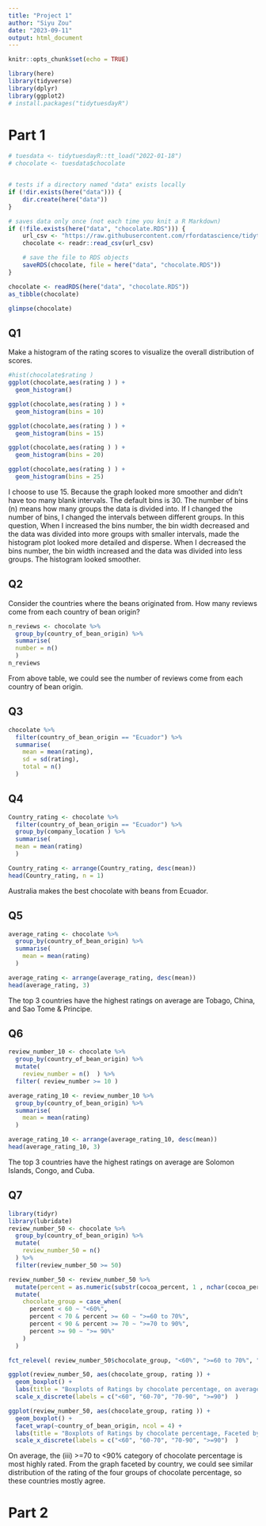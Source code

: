 ```yaml
---
title: "Project 1"
author: "Siyu Zou"
date: "2023-09-11"
output: html_document
---
```


```r
knitr::opts_chunk$set(echo = TRUE)

library(here)
library(tidyverse)
library(dplyr)
library(ggplot2)
# install.packages("tidytuesdayR")

```

# Part 1
```r
# tuesdata <- tidytuesdayR::tt_load("2022-01-18")
# chocolate <- tuesdata$chocolate


# tests if a directory named "data" exists locally
if (!dir.exists(here("data"))) {
    dir.create(here("data"))
}

# saves data only once (not each time you knit a R Markdown)
if (!file.exists(here("data", "chocolate.RDS"))) {
    url_csv <- "https://raw.githubusercontent.com/rfordatascience/tidytuesday/master/data/2022/2022-01-18/chocolate.csv"
    chocolate <- readr::read_csv(url_csv)

    # save the file to RDS objects
    saveRDS(chocolate, file = here("data", "chocolate.RDS"))
}

chocolate <- readRDS(here("data", "chocolate.RDS"))
as_tibble(chocolate)

glimpse(chocolate)
```


## Q1
Make a histogram of the rating scores to visualize the overall distribution of scores. 
```r
#hist(chocolate$rating )
ggplot(chocolate,aes(rating ) ) +
  geom_histogram()

ggplot(chocolate,aes(rating ) ) +
  geom_histogram(bins = 10)

ggplot(chocolate,aes(rating ) ) +
  geom_histogram(bins = 15)

ggplot(chocolate,aes(rating ) ) +
  geom_histogram(bins = 20)

ggplot(chocolate,aes(rating ) ) +
  geom_histogram(bins = 25)

```
I choose to use 15. Because the graph looked more smoother and didn't have too many blank intervals. 
The default bins is 30. The number of bins (n) means how many groups the data is divided into. If I changed the number of bins, I changed the intervals between different groups. In this question, When I increased the bins number, the bin width decreased and the data was divided into more groups with smaller intervals, made the histogram plot looked more detailed and disperse. When I decreased the bins number, the bin width increased and the data was divided into less groups. The histogram looked smoother. 

## Q2
Consider the countries where the beans originated from. How many reviews come from each country of bean origin?
```r
n_reviews <- chocolate %>%
  group_by(country_of_bean_origin) %>%
  summarise(
  number = n()
  )
n_reviews
```
From above table, we could see the number of reviews come from each country of bean origin.


## Q3
```r
chocolate %>%
  filter(country_of_bean_origin == "Ecuador") %>%
  summarise(
    mean = mean(rating),
    sd = sd(rating),
    total = n()
  )

```

## Q4
```r
Country_rating <- chocolate %>%
  filter(country_of_bean_origin == "Ecuador") %>%
  group_by(company_location ) %>%
  summarise(
  mean = mean(rating)
  )  

Country_rating <- arrange(Country_rating, desc(mean))
head(Country_rating, n = 1)
```
Australia makes the best chocolate with beans from Ecuador.


## Q5
```r
average_rating <- chocolate %>%
  group_by(country_of_bean_origin) %>%
  summarise(
    mean = mean(rating)
  )

average_rating <- arrange(average_rating, desc(mean))
head(average_rating, 3)
```
The top 3 countries have the highest ratings on average are Tobago, China, and Sao Tome & Principe.


## Q6
```r
review_number_10 <- chocolate %>%
  group_by(country_of_bean_origin) %>%
  mutate( 
    review_number = n()  ) %>%
  filter( review_number >= 10 ) 

average_rating_10 <- review_number_10 %>%
  group_by(country_of_bean_origin) %>%
  summarise(
    mean = mean(rating)
  )

average_rating_10 <- arrange(average_rating_10, desc(mean))
head(average_rating_10, 3)
```
The top 3 countries have the highest ratings on average are Solomon Islands, Congo, and Cuba.


## Q7
```r
library(tidyr)
library(lubridate)
review_number_50 <- chocolate %>%
  group_by(country_of_bean_origin) %>%
  mutate(
    review_number_50 = n()
  ) %>%
  filter(review_number_50 >= 50)

review_number_50 <- review_number_50 %>%
  mutate(percent = as.numeric(substr(cocoa_percent, 1 , nchar(cocoa_percent) - 1 ))) %>%
  mutate(
    chocolate_group = case_when(
      percent < 60 ~ "<60%",
      percent < 70 & percent >= 60 ~ ">=60 to 70%",
      percent < 90 & percent >= 70 ~ ">=70 to 90%",
      percent >= 90 ~ ">= 90%"
    )
  ) 
```

```r
fct_relevel( review_number_50$chocolate_group, "<60%", ">=60 to 70%", ">=70 to 90%", ">= 90%"     )
```

```r
ggplot(review_number_50, aes(chocolate_group, rating )) +
  geom_boxplot() +
  labs(title = "Boxplots of Ratings by chocolate percentage, on average") + 
  scale_x_discrete(labels = c("<60", "60-70", "70-90", ">=90")  )

ggplot(review_number_50, aes(chocolate_group, rating )) +
  geom_boxplot() +
  facet_wrap(~country_of_bean_origin, ncol = 4) + 
  labs(title = "Boxplots of Ratings by chocolate percentage, Faceted by Country") + 
  scale_x_discrete(labels = c("<60", "60-70", "70-90", ">=90")  )
```

On average, the (iii) >=70 to <90% category of chocolate percentage is most highly rated. From the graph faceted by country, we could see similar distribution of the rating of the four groups of chocolate percentage, so these countries mostly agree.



# Part 2


